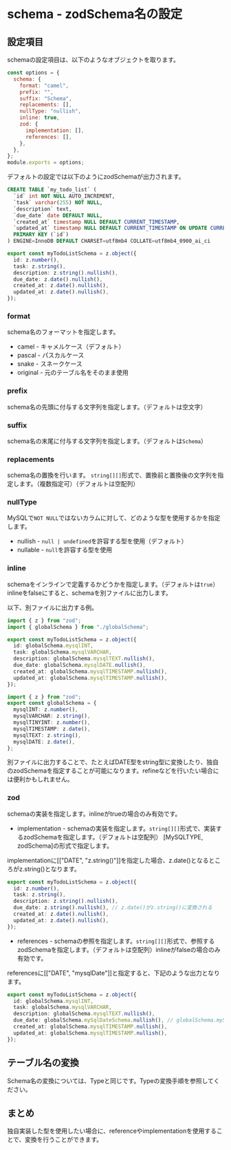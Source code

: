 # schema - zodSchema名の設定

## 設定項目

schemaの設定項目は、以下のようなオブジェクトを取ります。

```js
const options = {
  schema: {
    format: "camel",
    prefix: "",
    suffix: "Schema",
    replacements: [],
    nullType: "nullish",
    inline: true,
    zod: {
      implementation: [],
      references: [],
    },
  },
};
module.exports = options;
```

デフォルトの設定では以下のようにzodSchemaが出力されます。

```sql
CREATE TABLE `my_todo_list` (
  `id` int NOT NULL AUTO_INCREMENT,
  `task` varchar(255) NOT NULL,
  `description` text,
  `due_date` date DEFAULT NULL,
  `created_at` timestamp NULL DEFAULT CURRENT_TIMESTAMP,
  `updated_at` timestamp NULL DEFAULT CURRENT_TIMESTAMP ON UPDATE CURRENT_TIMESTAMP,
  PRIMARY KEY (`id`)
) ENGINE=InnoDB DEFAULT CHARSET=utf8mb4 COLLATE=utf8mb4_0900_ai_ci
```

```ts
export const myTodoListSchema = z.object({
  id: z.number(),
  task: z.string(),
  description: z.string().nullish(),
  due_date: z.date().nullish(),
  created_at: z.date().nullish(),
  updated_at: z.date().nullish(),
});
```

### format

schema名のフォーマットを指定します。

- camel - キャメルケース（デフォルト）
- pascal - パスカルケース
- snake - スネークケース
- original - 元のテーブル名をそのまま使用

### prefix

schema名の先頭に付与する文字列を指定します。（デフォルトは空文字）

### suffix

schema名の末尾に付与する文字列を指定します。（デフォルトは`Schema`）

### replacements

schema名の置換を行います。
`string[][]`形式で、置換前と置換後の文字列を指定します。（複数指定可）（デフォルトは空配列）

### nullType

MySQLで`NOT NULL`ではないカラムに対して、どのような型を使用するかを指定します。

- nullish - `null | undefined`を許容する型を使用（デフォルト）
- nullable - `null`を許容する型を使用

### inline

schemaをインラインで定義するかどうかを指定します。（デフォルトは`true`）
inlineをfalseにすると、schemaを別ファイルに出力します。

以下、別ファイルに出力する例。

```ts
import { z } from "zod";
import { globalSchema } from "./globalSchema";

export const myTodoListSchema = z.object({
  id: globalSchema.mysqlINT,
  task: globalSchema.mysqlVARCHAR,
  description: globalSchema.mysqlTEXT.nullish(),
  due_date: globalSchema.mysqlDATE.nullish(),
  created_at: globalSchema.mysqlTIMESTAMP.nullish(),
  updated_at: globalSchema.mysqlTIMESTAMP.nullish(),
});
```

```ts
import { z } from "zod";
export const globalSchema = {
  mysqlINT: z.number(),
  mysqlVARCHAR: z.string(),
  mysqlTINYINT: z.number(),
  mysqlTIMESTAMP: z.date(),
  mysqlTEXT: z.string(),
  mysqlDATE: z.date(),
};
```

別ファイルに出力することで、たとえばDATE型をstring型に変換したり、独自のzodSchemaを指定することが可能になります。refineなどを行いたい場合には便利かもしれません。

### zod

schemaの実装を指定します。inlineがtrueの場合のみ有効です。

- implementation - schemaの実装を指定します。`string[][]`形式で、実装するzodSchemaを指定します。（デフォルトは空配列）
  [MySQLTYPE, zodSchema]の形式で指定します。

implementationに[["DATE", "z.string()"]]を指定した場合、z.date()となるところがz.string()となります。

```ts
export const myTodoListSchema = z.object({
  id: z.number(),
  task: z.string(),
  description: z.string().nullish(),
  due_date: z.string().nullish(), // z.date()がz.string()に変換される
  created_at: z.date().nullish(),
  updated_at: z.date().nullish(),
});
```

- references - schemaの参照を指定します。`string[][]`形式で、参照するzodSchemaを指定します。（デフォルトは空配列）inlineがfalseの場合のみ有効です。

referencesに[["DATE", "mysqlDate"]]と指定すると、下記のような出力となります。

```ts
export const myTodoListSchema = z.object({
  id: globalSchema.mysqlINT,
  task: globalSchema.mysqlVARCHAR,
  description: globalSchema.mysqlTEXT.nullish(),
  due_date: globalSchema.mySqlDateSchema.nullish(), // globalSchema.mySqlDateSchemaに変換される
  created_at: globalSchema.mysqlTIMESTAMP.nullish(),
  updated_at: globalSchema.mysqlTIMESTAMP.nullish(),
});
```

## テーブル名の変換

Schema名の変換については、Typeと同じです。Typeの変換手順を参照してください。

## まとめ

独自実装した型を使用したい場合に、referenceやimplementationを使用することで、変換を行うことができます。
